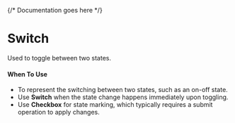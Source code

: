 

<Meta of={SwitchStories} />

{/* Documentation goes here */}

# Switch

Used to toggle between two states.

#### **When To Use**
- To represent the switching between two states, such as an on-off state.  
- Use **Switch** when the state change happens immediately upon toggling.  
- Use **Checkbox** for state marking, which typically requires a submit operation to apply changes.

<Canvas meta={SwitchStories.default} />
